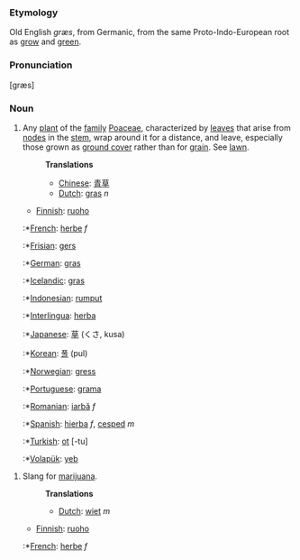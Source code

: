 === Etymology ===
Old English ''græs'', from Germanic, from the same Proto-Indo-European root as [[grow]] and [[green]].

=== Pronunciation ===
[græs]

=== Noun ===
# Any [[plant]] of the [[family]] [[Poaceae]], characterized by [[leaf|leaves]] that arise from [[node]]s in the [[stem]], wrap around it for a distance, and leave, especially those grown as [[ground cover]] rather than for [[grain]]. See [[lawn]].
#:'''Translations'''
#:*[[Chinese]]: [[青草]]
#:*[[Dutch]]: [[gras]] ''n''
#*[[Finnish]]: [[ruoho]]
#:*[[French]]: [[herbe]] ''f''
#:*[[Frisian]]: [[gers]]
#:*[[German]]: [[gras]]
#:*[[Icelandic]]: [[gras]]
#:*[[Indonesian]]: [[rumput]]
#:*[[Interlingua]]: [[herba]]
#:*[[Japanese]]: [[草]] (くさ, kusa)
#:*[[Korean]]: [[풀]] (pul)
#:*[[Norwegian]]: [[gress]]
#:*[[Portuguese]]: [[grama]]
#:*[[Romanian]]: [[iarbă]] ''f''
#:*[[Spanish]]: [[hierba]] ''f'', [[cesped]] ''m''
#:*[[Turkish]]: [[ot]] [-tu]
#:*[[Volapük]]: [[yeb]]


# Slang for [[marijuana]].
#:'''Translations'''
#:*[[Dutch]]: [[wiet]] ''m''
#*[[Finnish]]: [[ruoho]]
#:*[[French]]: [[herbe]] ''f''